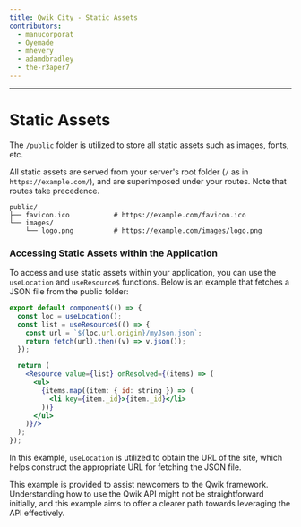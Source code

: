 ```yaml
---
title: Qwik City - Static Assets
contributors:
  - manucorporat
  - Oyemade
  - mhevery
  - adamdbradley
  - the-r3aper7
---
```


---

# Static Assets

The `/public` folder is utilized to store all static assets such as images, fonts, etc.

All static assets are served from your server's root folder (`/` as in `https://example.com/`), and are superimposed under your routes. Note that routes take precedence.

```
public/
├── favicon.ico           # https://example.com/favicon.ico
└── images/
    └── logo.png          # https://example.com/images/logo.png
```

### Accessing Static Assets within the Application

To access and use static assets within your application, you can use the `useLocation` and `useResource$` functions. Below is an example that fetches a JSON file from the public folder:

```jsx
export default component$(() => {
  const loc = useLocation();
  const list = useResource$(() => {
    const url = `${loc.url.origin}/myJson.json`;
    return fetch(url).then((v) => v.json());
  });

  return (
    <Resource value={list} onResolved={(items) => (
      <ul>
        {items.map((item: { id: string }) => (
          <li key={item._id}>{item._id}</li>
        ))}
      </ul>
    )}/>
  );
});
```
In this example, `useLocation` is utilized to obtain the URL of the site, which helps construct the appropriate URL for fetching the JSON file.

This example is provided to assist newcomers to the Qwik framework. Understanding how to use the Qwik API might not be straightforward initially, and this example aims to offer a clearer path towards leveraging the API effectively.
```
